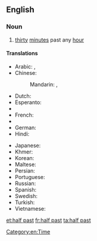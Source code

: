 {{also|half-past}}
==English==

===Noun===
{{en-noun|-}}

# [[thirty]] [[minute]]s past any [[hour]]

====Translations====
{{trans-top|half past the hour (half past one o'clock as an example)}}
* Arabic: {{t|ar|الساعة والنصف|tr=al-sāʿa wa-'l-niṣf|sc=Arab}}, {{t|ar|الساعة الواحدة والنصف|tr=al-sāʿa al-wāḥida wa-'l-niṣf|sc=Arab}}
* Chinese:
*: Mandarin: {{t|cmn|一點半|sc=Hani}}, {{t|cmn|一点半|tr=yī diǎn bàn|sc=Hani}}
* Dutch: {{t|nl|half twee}}
* Esperanto: {{t|eo|la unua kaj duono}}
* {{trreq|Finnish}}
* French: {{t|fr|une heure et demi}}
* {{trreq|Georgian}}
* German: {{t|de|halb zwei}}
* Hindi: {{t|hi|साढ़े एक बजा|tr=sāṛhe ek bajā|sc=Deva}}
{{trans-mid}}
* Japanese: {{t|ja|一時半|tr=いちじはん, ichijihan|sc=Jpan}}
* Khmer: {{t|km|ម៉ោងមួយកន្លះ|alt=កន្លះ|tr=maong muəy kɑnlah|sc=Khmr}}
* Korean: {{t|ko|한시 반|tr=hansi ban|sc=Kore}}
* Maltese: {{t|mt|is-siegħa u nofs}}
* Persian: {{t|fa|ساعت یک و نیم|tr=sâ'at yek o nim|sc=fa-Arab}}
* Portuguese: {{t-|pt|uma e meia}}
* Russian: {{t|ru|пол-второго|tr=pol-vtoróvo|sc=Cyrl}}
* Spanish: {{t|es|uno y media}}
* Swedish: {{t-|sv|halv två}}
* Turkish: {{t|tr|saat bir buçuk}}
* Vietnamese: {{t|vi|một giờ rươi}}
{{trans-bottom}}

[[Category:en:Time]]

[[et:half past]]
[[fr:half past]]
[[ta:half past]]